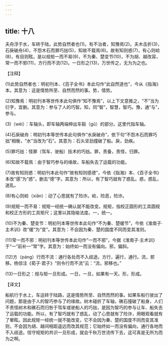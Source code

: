 ```yaml
---
---
---
```

title: 十八
---



夫舟浮于水，车转于陆，此势自然者也(1)。有不治者，知豫焉(2)。夫木击折(3)，石戾破舟(4)，不怨木石而罪巧拙(5)，知故不载焉(6)。故有知则惑(7)，有心则崄(8)，有目则眩。是以规矩一而不易(9)，不为秦、楚变节(10)，不为胡、越改容，常一而不邪(11)，方行而不流(12)。一日形之(13)，万世传之，无为为之也。

【注释】

(1)此势自然者也：明初刊本、《百子全书》本此句作“此自然道也”，今从《指海》本。其意为：这是情势所至、自然而然的事。势，情势。

(2)知豫焉：明初刊本等世传本此句俱作“知不豫焉”，以上下文意推之，“不”当为衍字，宜删。其意为：参与了人的巧智。知，同“智”，智慧，智巧。豫，通“与”，参与。

(3)（wèi）：车轴头，即车轴两端伸出车毂（gǔ）的部分。这里代指车轴。

(4)石戾破舟：明初刊本等世传本此句俱作“水戾破舟”，依下句“不怨木石而罪巧拙”相衡，“水”当改为“石”。其意为：石头坚劲撞破了船。戾，劲疾。

(5)罪巧拙：怪罪（驾车、驶船）技术的巧拙。罪，责备，责怪，归罪。

(6)知故不载焉：由于智巧参与的缘故，车船失去了运载的功能。

(7)故有知则惑：明初刊本此句作“故有知则感德”，今依《指海》本、《百子全书》本改“感”为“惑”，删去“德”字。其意为：所以，有了智巧就有了惑乱。惑，惑乱，迷乱。

(8)有心则崄（xiǎn）：动了心思就有了险诈。崄，险恶，险诈。

(9)规矩一而不易：规矩一经统一确认就不能改变。规矩，指校正圆形的工具圆规和校正方形的工具矩尺；这里以其隐喻法度。一，统一。

(10)不为秦、楚变节：明初刊本等世传本此句作“不为秦、楚缓节”，今依《淮南子·主术训》改“缓”为“变”。其意为：不会因为秦、楚的国度不同而变其准则。

(11)常一而不邪：明初刊本等世传本此句作“一而不邪”，今据《淮南子·主术训》于“一”前补一“常”字。其意为：始终如一而没有偏向。邪，偏斜。

(12)方（páng）行而不流：通行各处而不入歧途。方行，遍行，通行。流，邪移。杨倞注《荀子·君子》“则令行而不流”云：“流，邪移也。”

(13)一日形之：规与矩一旦形成。一日，一旦，如果有一天。形，形成。

【译文】

船航行于水上，车运转于陆路，这是情势所至、自然而然的事。如果车船行驶出了问题，那是由于人的智巧参与了的缘故。树木碰折了车轴，礁石撞破了船身，人们不责怪树木和礁石而归咎于驾车或驶船人的巧拙，是因为智巧的参与让车、船失去了运载的功能。所以，有了智巧就有了惑乱，动了心思就有了险诈，用眼观看就有了晕眩。因此规矩一经统一就不能改变，它不会因为秦、楚的国度不同而变其准则，不会因为胡、越间相距遥远而改其规范；它始终如一而没有偏向，通行各地而不入歧途。信守规矩的共识一旦形成，就会千秋万世流传下去，这可真是无所为而为之啊。